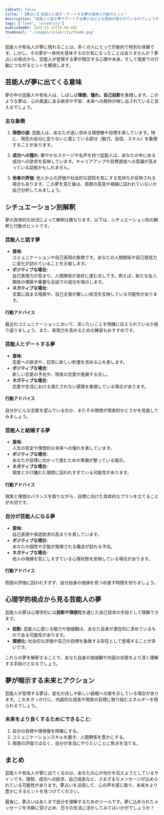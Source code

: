 ```yaml
---
isDraft: false
title: "【夢占い】芸能人と話す・デートする夢の意味と行動のヒント"
description: "芸能人と話す夢やデートする夢にはどんな意味が隠されているのでしょうか？恋愛、成功、自己成長など、夢占いで解説し、行動のヒントもご紹介します。"
tags: ["love", "celebrity"]
publishedAt: 2024-12-15T18:00:00Z
thumbnail: "./images/celebrity/thumb.png"
---
```


芸能人や有名人が夢に現れることは、多くの人にとって印象的で特別な体験です。しかし、その夢が一体何を意味するのか気になったことはありませんか？夢占いの視点から、芸能人が登場する夢が暗示する心理や未来、そして現実での行動につながるヒントを解説します。

<TableOfContents />

<AdUnitToc />

## 芸能人が夢に出てくる意味

夢の中の芸能人や有名人は、しばしば<strong>理想、憧れ、自己投影</strong>を象徴します。このような夢は、心の奥底にある欲求や不安、未来への期待が映し出されていると言えるでしょう。

### 主な象徴

1. <strong>理想の姿</strong>:
   芸能人は、あなたが追い求める理想像や目標を表しています。特に、現在の自分に足りないと感じている部分（魅力、自信、スキル）を象徴することがあります。

2. <strong>成功への憧れ</strong>:
   華やかなステージや名声を持つ芸能人は、あなたの中にある成功への欲求を反映しています。キャリアアップや目標達成への意識が高まっている証拠かもしれません。

3. <strong>他者の評価</strong>:
   他人からの評価や社会的な認知を気にする気持ちが反映される場合もあります。この夢を見た後は、周囲の意見や視線に囚われていないか自己分析してみましょう。

<AdUnit />

## シチュエーション別解釈

夢の具体的な状況によって解釈は異なります。以下は、シチュエーション別の解釈と行動のヒントです。

### 芸能人と話す夢

- **意味:** <br />コミュニケーションや自己表現の象徴です。あなたの人間関係や自己発信力に変化が訪れていることを示唆します。
- **ポジティブな場合:** <br />自己表現力が高まり、人間関係が良好に進む兆しです。例えば、新たな友人関係の構築や重要な会話での成功を暗示します。
- **ネガティブな場合:** <br/>言葉に詰まる場面や、自己主張が難しい状況を反映している可能性があります。

#### 行動アドバイス

最近のコミュニケーションにおいて、言いたいことを明確に伝えられているか振り返りましょう。また、表現力を高めるための練習もおすすめです。

### 芸能人とデートする夢

- **意味:** <br />恋愛への欲求や、日常に新しい刺激を求める心を表します。
- **ポジティブな場合:** <br />新しい恋愛の予兆や、現実の恋愛が進展する兆し。
- **ネガティブな場合:** <br />恋愛や生活における満たされない感情を象徴している場合があります。

#### 行動アドバイス

自分がどんな恋愛を望んでいるのか、またその理想が現実的かどうかを見直してみましょう。

### 芸能人と結婚する夢

- **意味:** <br />人生の安定や理想的な未来への憧れを表しています。
- **ポジティブな場合:** <br />あなたが目標に向かって進むための準備が整っている暗示。
- **ネガティブな場合:** <br />現実とかけ離れた理想に囚われすぎている可能性があります。

#### 行動アドバイス

現実と理想のバランスを取りながら、目標に向けた具体的なプランを立てることが大切です。

### 自分が芸能人になる夢

- **意味:** <br />自己表現や承認欲求の高まりを表しています。
- **ポジティブな場合:** <br />あなたの個性や才能が発揮される機会が訪れる予兆。
- **ネガティブな場合:** <br />他人の視線を気にしすぎている心理状態を反映している場合があります。

#### 行動アドバイス

周囲の評価に囚われすぎず、自分自身の価値を見つめ直す時間を持ちましょう。

<AdUnit />

## 心理学的視点から見る芸能人の夢

芸能人の夢は心理学的には<strong>投影や理想化</strong>を通じた自己探求の手段として理解できます。

- <strong>投影:</strong>
  芸能人に感じる魅力や価値観は、あなた自身が潜在的に求めているものである可能性があります。
- <strong>理想化:</strong>
  社会的な評価や自己の目標を象徴する存在として登場することが多いです。

これらの夢を解釈することで、あなた自身の価値観や内面の状態をより深く理解する手助けとなるでしょう。

<AdUnit />

## 夢が暗示する未来とアクション

芸能人が登場する夢は、変化の兆しや新しい挑戦への扉を示している場合があります。これをきっかけに、内面的な成長や現実の目標に取り組むエネルギーを得られるでしょう。

### 未来をより良くするためにできること:

1. 自分の目標や理想像を明確にする。
2. コミュニケーションスキルを磨き、人間関係を豊かにする。
3. 周囲の評価ではなく、自分が本当にやりたいことに焦点を当てる。

<AdUnit />

## まとめ

芸能人や有名人が夢に出てくるのは、あなたの心が何かを伝えようとしているサインです。理想、成功への欲求、自己成長など、さまざまなメッセージが込められている可能性があります。夢占いを活用して、心の声を感じ取り、未来をより豊かにするヒントを見つけてください。

最後に、夢占いはあくまで自分を理解するためのツールです。夢に込められたメッセージを冷静に受け止め、日々の生活に活かしてみてはいかがでしょうか？
